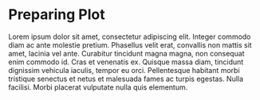 # Preparing Plot

Lorem ipsum dolor sit amet, consectetur adipiscing elit. Integer commodo diam ac ante molestie pretium. Phasellus velit erat, convallis non mattis sit amet, lacinia vel ante. Curabitur tincidunt magna magna, non consequat enim commodo id. Cras et venenatis ex. Quisque massa diam, tincidunt dignissim vehicula iaculis, tempor eu orci. Pellentesque habitant morbi tristique senectus et netus et malesuada fames ac turpis egestas. Nulla facilisi. Morbi placerat vulputate nulla quis elementum.
